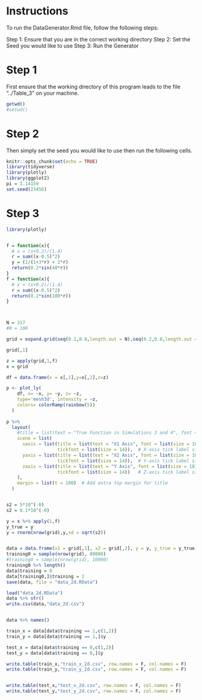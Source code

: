 # Instructions
To run the DataGenerator.Rmd file, follow the following steps:

Step 1: Ensure that you are in the correct working directory
Step 2: Set the Seed you would like to use
Step 3: Run the Generator



# Step 1
First ensure that the working directory of this program leads to the file "../Table_3" on your machine.


```{r}
getwd()
#setwd()
```



# Step 2
Then simply set the seed you would like to use then run the following cells. 


```{r setup, include=FALSE}
knitr::opts_chunk$set(echo = TRUE)
library(tidyverse)
library(plotly)
library(ggplot2)
pi = 3.14159
set.seed(23456)
```





# Step 3

```{r}
library(plotly)


f = function(x){
  # x = (x+0.2)/(1.4)
  r = sum((x-0.5)^2)
  y = (1/(1+3*r) + 2*r)
  return(0.2*sin(40*r))
}
f = function(x){
  # x = (x+0.2)/(1.4)
  r = sum((x-0.5)^2)
  return(0.2*sin(100*r))
}



N = 317
#N = 100

grid = expand.grid(seq(0.2,0.8,length.out = N),seq(0.2,0.8,length.out = N)) %>% as.matrix()

grid[,1]

z = apply(grid,1,f)
x = grid

df = data.frame(x = x[,1],y=x[,2],z=z)

p <- plot_ly(
    df, x= ~x, y= ~y, z= ~z,
    type='mesh3d', intensity = ~z,
    colors= colorRamp(rainbow(5))
  )
  
p %>%
  layout(
    #title = list(text = "True Function in Simulations 3 and 4", font = list(size = 24)),  # Title size
    scene = list(
      xaxis = list(title = list(text = "X1 Axis", font = list(size = 18)),  # X-axis label size
                   tickfont = list(size = 14)),  # X-axis tick label size
      yaxis = list(title = list(text = "X2 Axis", font = list(size = 18)),  # Y-axis label size
                   tickfont = list(size = 14)),  # Y-axis tick label size
      zaxis = list(title = list(text = "Y Axis", font = list(size = 18)),  # Z-axis label size
                   tickfont = list(size = 14))   # Z-axis tick label size
    ),
    margin = list(t = 100)  # Add extra top margin for title
  )


s2 = 5*10^(-0)
s2 = 0.1*10^(-0)

y = x %>% apply(1,f)
y_true = y
y = rnorm(nrow(grid),y,sd = sqrt(s2))


data = data.frame(x1 = grid[,1], x2 = grid[,2], y = y, y_true = y_true)
training0 = sample(nrow(grid), 80000)
#training0 = sample(nrow(grid), 10000)
training0 %>% length()
data$training = 0
data[training0,]$training = 1
save(data, file = "data_2d.RData")


```


```{r}

load("data_2d.RData")
data %>% str()
write.csv(data,"data_2d.csv")


data %>% names()

train_x = data[data$training == 1,c(1,2)]
train_y = data[data$training == 1,]$y

test_x = data[data$training == 0,c(1,2)]
test_y = data[data$training == 0,]$y

write.table(train_x,"train_x_2d.csv", row.names = F, col.names = F)
write.table(train_y,"train_y_2d.csv", row.names = F, col.names = F)


write.table(test_x,"test_x_2d.csv", row.names = F, col.names = F)
write.table(test_y,"test_y_2d.csv", row.names = F, col.names = F)




```